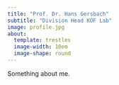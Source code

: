 ```yaml
---
title: "Prof. Dr. Hans Gersbach"
subtitle: "Division Head KOF Lab"
image: profile.jpg
about:
  template: trestles
  image-width: 10em
  image-shape: round
---
```


Something about me. 
